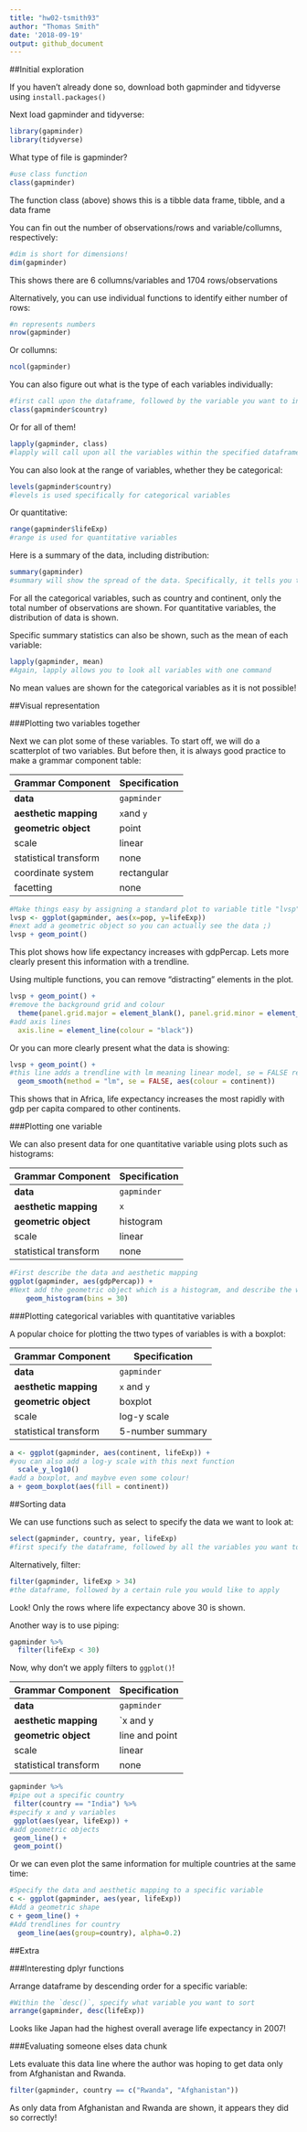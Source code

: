 ```yaml
---
title: "hw02-tsmith93"
author: "Thomas Smith"
date: '2018-09-19'
output: github_document
---
```


##Initial exploration

If you haven't already done so, download both gapminder and tidyverse using `install.packages()` 

Next load gapminder and tidyverse:
```r
library(gapminder)
library(tidyverse)
```

What type of file is gapminder?
```r
#use class function
class(gapminder)
```
The function class (above) shows this is a tibble data frame, tibble, and a data frame

You can fin out the number of observations/rows and variable/collumns, respectively: 
```r
#dim is short for dimensions!
dim(gapminder)
```
This shows there are 6 collumns/variables and 1704 rows/observations

Alternatively, you can use individual functions to identify either number of rows:
```r
#n represents numbers
nrow(gapminder)
```

Or collumns:
```r
ncol(gapminder)
```

You can also figure out what is the type of each variables individually:
```r
#first call upon the dataframe, followed by the variable you want to investigate
class(gapminder$country)
```

Or for all of them!
```r
lapply(gapminder, class)
#lapply will call upon all the variables within the specified dataframe
```

You can also look at the range of variables, whether they be categorical:
```r
levels(gapminder$country)
#levels is used specifically for categorical variables
```

Or quantitative:
```r
range(gapminder$lifeExp)
#range is used for quantitative variables
```

Here is a summary of the data, including distribution:
```r
summary(gapminder)
#summary will show the spread of the data. Specifically, it tells you the minumum and maximum values, the 1st and 3rd quartile, the median and the mean.
```
For all the categorical variables, such as country and continent, only the total number of observations are shown. For quantitative variables, the distribution of data is shown.


Specific summary statistics can also be shown, such as the mean of each variable:
```r
lapply(gapminder, mean)
#Again, lapply allows you to look all variables with one command
```
No mean values are shown for the categorical variables as it is not possible!

##Visual representation

###Plotting two variables together

Next we can plot some of these variables. To start off, we will do a scatterplot of two variables. But before then, it is always good practice to make a grammar component table:

| Grammar Component     | Specification |
|-----------------------|---------------|
| __data__              | `gapminder` | 
| __aesthetic mapping__ | `x`and `y` |
| __geometric object__  | point |
| scale                 | linear  |
| statistical transform | none |
| coordinate system     | rectangular |
| facetting             | none |

```r
#Make things easy by assigning a standard plot to variable title "lvsp", meaning lifeExp vs. population
lvsp <- ggplot(gapminder, aes(x=pop, y=lifeExp)) 
#next add a geometric object so you can actually see the data ;)
lvsp + geom_point()
```
This plot shows how life expectancy increases with gdpPercap. Lets more clearly present this information with a trendline.

Using multiple functions, you can remove "distracting" elements in the plot.
```r
lvsp + geom_point() + 
#remove the background grid and colour
  theme(panel.grid.major = element_blank(), panel.grid.minor = element_blank(), panel.background = element_blank(),
#add axis lines        
  axis.line = element_line(colour = "black"))
```

Or you can more clearly present what the data is showing:

```r
lvsp + geom_point() +
#this line adds a trendline with lm meaning linear model, se = FALSE removes standard error bars, aes makes the trendline for each continent a different colour  
  geom_smooth(method = "lm", se = FALSE, aes(colour = continent))
```
This shows that in Africa, life expectancy increases the most rapidly with gdp per capita compared to other continents.

###Plotting one variable

We can also present data for one quantitative variable using plots such as histograms:

| Grammar Component     | Specification |
|-----------------------|---------------|
| __data__              | `gapminder` |
| __aesthetic mapping__ |  `x` |
| __geometric object__  |  histogram|
| scale                 |  linear |
| statistical transform |  none |

```r
#First describe the data and aesthetic mapping
ggplot(gapminder, aes(gdpPercap)) +
#Next add the geometric object which is a histogram, and describe the width of the bins, in this case 30
    geom_histogram(bins = 30)
```

###Plotting categorical variables with quantitative variables

A popular choice for plotting the ttwo types of variables is with a boxplot:

| Grammar Component     | Specification |
|-----------------------|---------------|
| __data__              | `gapminder` |
| __aesthetic mapping__ |  `x` and `y`|
| __geometric object__  |  boxplot |
| scale                 |  log-y scale |
| statistical transform |  5-number summary |

```r
a <- ggplot(gapminder, aes(continent, lifeExp)) +
#you can also add a log-y scale with this next function
  scale_y_log10()
#add a boxplot, and maybve even some colour!
a + geom_boxplot(aes(fill = continent))
```

##Sorting data

We can use functions such as select to specify the data we want to look at:
```r
select(gapminder, country, year, lifeExp)
#first specify the dataframe, followed by all the variables you want to include
```

Alternatively, filter:
```r
filter(gapminder, lifeExp > 34)
#the dataframe, followed by a certain rule you would like to apply
```
Look! Only the rows where life expectancy above 30 is shown.

Another way is to use piping:
```r
gapminder %>% 
  filter(lifeExp < 30)
```

Now, why don't we apply filters to `ggplot()`!

| Grammar Component     | Specification |
|-----------------------|---------------|
| __data__              | `gapminder` |
| __aesthetic mapping__ | `x and y |
| __geometric object__  |  line and point |
| scale                 |  linear |
| statistical transform |  none |

```r
gapminder %>% 
#pipe out a specific country  
 filter(country == "India") %>% 
#specify x and y variables
 ggplot(aes(year, lifeExp)) +
#add geometric objects
 geom_line() +
 geom_point()
```

Or we can even plot the same information for multiple countries at the same time:

```r
#Specify the data and aesthetic mapping to a specific variable
c <- ggplot(gapminder, aes(year, lifeExp))
#Add a geometric shape
c + geom_line() +
#Add trendlines for country
  geom_line(aes(group=country), alpha=0.2)
```

##Extra

###Interesting dplyr functions

Arrange dataframe by descending order for a specific variable:

```r
#Within the `desc()`, specify what variable you want to sort
arrange(gapminder, desc(lifeExp))
```
Looks like Japan had the highest overall average life expectancy in 2007!

###Evaluating someone elses data chunk

Lets evaluate this data line where the author was hoping to get data only from Afghanistan and Rwanda.

```r
filter(gapminder, country == c("Rwanda", "Afghanistan"))
```

As only data from Afghanistan and Rwanda are shown, it appears they did so correctly!



